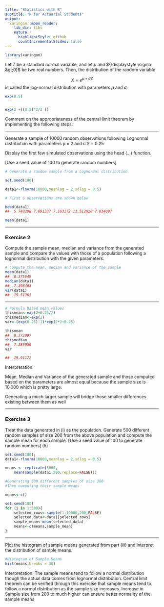 ```yaml
---
title: "Statistics with R"
subtitle: "R for Actuarial Students"
output:
  xaringan::moon_reader:
    lib_dir: libs
    nature:
      highlightStyle: github
      countIncrementalSlides: false
---
```


```r

library(xaringan)
```

Let ${\displaystyle Z}$ be a standard normal variable, and let ${\displaystyle \mu }$ and ${\displaystyle \sigma &gt;0}$ be two real numbers. Then, the distribution of the random variable

$${\displaystyle X=e^{\mu +\sigma Z}} $$
is called the log-normal distribution with parameters ${\displaystyle \mu }$  and ${\displaystyle \sigma }$. 

\begin{center}
\begin{tabular}{cc}
***Mean***	& ${\displaystyle \exp \left(\mu +{\frac {\sigma ^{2}}{2}}\right)} $\\
***Variance***	& ${\displaystyle [\exp(\sigma ^{2})-1]\exp(2\mu +\sigma ^{2})} $\\
\end{tabular}
\end{center}


```r

exp(0.5)


exp(2 +((0.5)^2/2 ))
```




Comment on the appropriateness of the central limit theorem by implementing the following steps:

---

\subsection*{Exercise 1}

Generate a sample of 10000 random observations following Lognormal distribution with parameters μ = 2 and σ 2 = 0.25 

Display the first few simulated observations using the head (...) function. 

[Use a seed value of 100 to generate random numbers] 

```r

# Generate a random sample from a Lognormal distribution

set.seed(100)

data1<-rlnorm(10000,meanlog = 2,sdlog = 0.5)

# First 6 observations are shown below

head(data1)
##  5.748298 7.891337 7.103172 11.512028 7.834097

```


```r
mean(data1)    
```

---


### Exercise 2

Compute the sample mean, median and variance from the generated sample and compare the values with those of a population following a lognormal distribution with the given
parameters. 



```r
# Compute the mean, median and variance of the sample
mean(data1)
##  8.375649
median(data1)
##  7.398463
var(data1)
##  19.51361
```


---


```r
# Formula based mean values
thismean<-exp(2+0.25/2)
thismedian<-exp(2)
var<-(exp(0.25)-1)*exp(2*2+0.25)
```

```r
thismean
##  8.372897 
thismedian 
##  7.389056
var

##  19.91172
```


Interpretation: 

Mean, Median and Variance of the generated sample and those computed based on the parameters are almost equal because the sample size is 10,000 which is pretty large. 

Generating a much larger sample will bridge those smaller differences existing between them as well


---

### Exercise 3

\noindent  Treat the data generated in (i) as the population. Generate 500 different random samples
of size 200 from the above population and compute the sample mean for each sample.
[Use a seed value of 100 to generate random numbers] (5)



```r
    
set.seed(100);
data1<-rlnorm(10000,meanlog = 2,sdlog = 0.5)

means <- replicate(5000,
    mean(sample(data1,200,replace=FALSE)))
```




```r
#Generating 500 different samples of size 200
#Then computing their sample means

means<-c()

set.seed(100)
for (i in 1:500){
    selected_rows<-sample(1:10000,200,FALSE)
    selected_data<-data1[selected_rows]
    sample_mean<-mean(selected_data)
    means<-c(means,sample_mean)
} 

```



---

\subsection*{Exercise 4}
\noindent Plot the histogram of sample means generated from part (iii) and interpret the distribution
of sample means.



```r
#Histogram of Sample Means
hist(means,breaks = 30) 
```


Interpretation: The sample means tend to follow a normal distribution though the actual data
comes from lognormal distribution. Central limit theorem can be verified through this
exercise that sample means tend to follow a normal distribution as the sample size increases.
Increase in Sample size from 200 to much higher can ensure better normality of the sample
means

